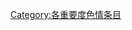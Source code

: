 {{catmore1|[[Wikipedia:色情专题|Wikipedia:色情专题]]}}
{{cat importance | topic=色情 | importance=中 }}
{{Articles by Importance|topic=色情}}
{{CategoryTOC}}
[[Category:各重要度色情条目|Category:各重要度色情条目]]